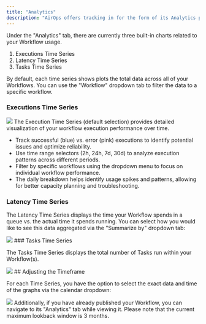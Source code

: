 ```yaml
---
title: "Analytics"
description: "AirOps offers tracking in for the form of its Analytics page."
---
```


Under the "Analytics" tab, there are currently three built-in charts related to your Workflow usage.

1. Executions Time Series
2. Latency Time Series
3. Tasks Time Series

By default, each time series shows plots the total data across all of your Workflows. You can use the "Workflow" dropdown tab to filter the data to a specific workflow.

### Executions Time Series
<Frame>
<img src="/images/execution-time-series.avif"/>
</Frame>
The Execution Time Series (default selection) provides detailed visualization of your workflow execution performance over time.

- Track successful (blue) vs. error (pink) executions to identify potential issues and optimize reliability.
- Use time range selectors (2h, 24h, 7d, 30d) to analyze execution patterns across different periods.
- Filter by specific workflows using the dropdown menu to focus on individual workflow performance.
- The daily breakdown helps identify usage spikes and patterns, allowing for better capacity planning and troubleshooting.

### Latency Time Series

The Latency Time Series displays the time your Workflow spends in a queue vs. the actual time it spends running. You can select how you would like to see this data aggregated via the "Summarize by" dropdown tab:
<Frame>
<img src="/images/latency-time-series.avif"/>
</Frame>
### Tasks Time Series

The Tasks Time Series displays the total number of Tasks run within your Workflow(s).
<Frame>
<img src="/images/tasks-time-series.avif"/>
</Frame>
## Adjusting the Timeframe

For each Time Series, you have the option to select the exact data and time of the graphs via the calendar dropdown:
<Frame>
<img src="/images/adjusting-the-timeframe.avif"/>
</Frame>
Additionally, if you have already published your Workflow, you can navigate to its "Analytics" tab while viewing it. Please note that the current maximum lookback window is 3 months.